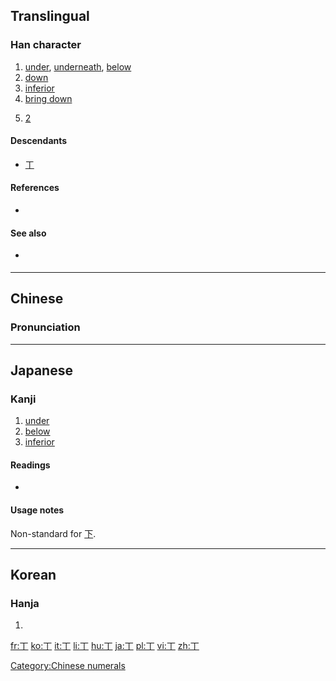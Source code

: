 {{also|下}}<!-- may be replaced by zh-forms -->
==Translingual==

===Han character===
{{Han char|rn=1|rad=一|as=01|sn=2|four=10200|canj=ML,XML|ids=⿱一丨}}

# [[under]], [[underneath]], [[below]]
# [[down]]
# [[inferior]]
# [[bring down]]
# {{context|tally marks|lang=mul}} [[2]]

====Descendants====
*[[ㄒ]]

====References====
* {{Han ref|kx=0076.020|dkj=00008|dj=0137.030|hdz=10002.040|uh=4E05|ud=19973}}

====See also====
* {{lang|und|sc=Hani|[[正]]}} {{qualifier|tally marks}}

[[Category:Chinese numerals]]

----

==Chinese==
{{zh-forms}}

===Pronunciation===
{{zh-pron
|m=xià,wàn
|c=ti1
|h=
|mn=
|w=
|mc=y
|oc=
|ma=|ma2=
|cat=prep,adv,a,v
}}

----

==Japanese==

===Kanji===
{{ja-kanji|grade=uc|rs=一01}}

# [[under]]
# [[below]]
# [[inferior]]

====Readings====
* {{ja-readings|on=[[か]] (ka), [[げ]] (ge)|kun=[[しも]] (shimo), [[した]] (shita), [[もと]] (moto)}}

====Usage notes====
Non-standard for [[下]].

----

==Korean==

===Hanja===
{{ko-hanja|hangeul=하|rv=ha|mr=ha|y=ha|eumhun=아래|ehrv=arae|ehmr=arae|ehy=alay}}

# {{defn|lang=ko|sort=一01}}

[[fr:丅]]
[[ko:丅]]
[[it:丅]]
[[li:丅]]
[[hu:丅]]
[[ja:丅]]
[[pl:丅]]
[[vi:丅]]
[[zh:丅]]
